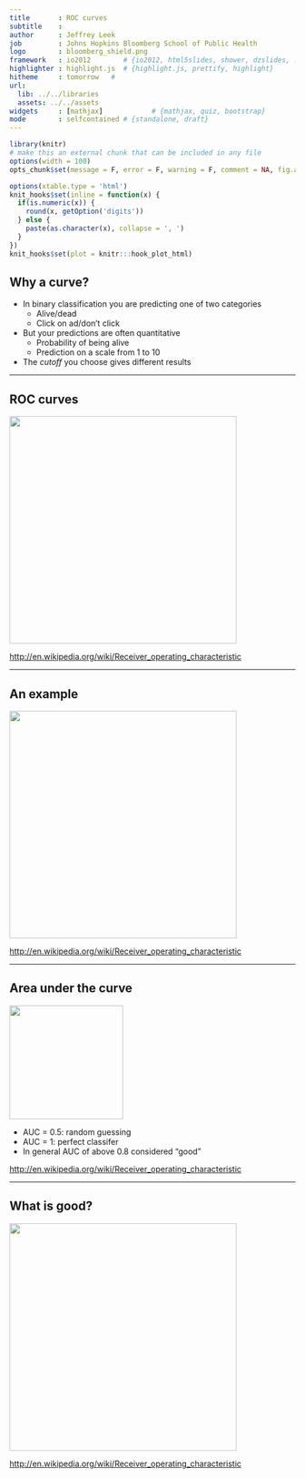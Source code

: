 ```yaml
---
title       : ROC curves
subtitle    :
author      : Jeffrey Leek
job         : Johns Hopkins Bloomberg School of Public Health
logo        : bloomberg_shield.png
framework   : io2012        # {io2012, html5slides, shower, dzslides, ...}
highlighter : highlight.js  # {highlight.js, prettify, highlight}
hitheme     : tomorrow   #
url:
  lib: ../../libraries
  assets: ../../assets
widgets     : [mathjax]            # {mathjax, quiz, bootstrap}
mode        : selfcontained # {standalone, draft}
---
```



```r
library(knitr)
# make this an external chunk that can be included in any file
options(width = 100)
opts_chunk$set(message = F, error = F, warning = F, comment = NA, fig.align = 'center', dpi = 100, tidy = F, cache.path = '.cache/', fig.path = 'fig/')

options(xtable.type = 'html')
knit_hooks$set(inline = function(x) {
  if(is.numeric(x)) {
    round(x, getOption('digits'))
  } else {
    paste(as.character(x), collapse = ', ')
  }
})
knit_hooks$set(plot = knitr:::hook_plot_html)
```

## Why a curve?

* In binary classification you are predicting one of two categories
  * Alive/dead
  * Click on ad/don't click
* But your predictions are often quantitative
  * Probability of being alive
  * Prediction on a scale from 1 to 10
* The _cutoff_  you choose gives different results

---

## ROC curves

<img class=center src=../../assets/img/08_PredictionAndMachineLearning/roc1.png height=400>

[http://en.wikipedia.org/wiki/Receiver_operating_characteristic](http://en.wikipedia.org/wiki/Receiver_operating_characteristic)

---

## An example

<img class=center src=../../assets/img/08_PredictionAndMachineLearning/roc2.png height=400>

[http://en.wikipedia.org/wiki/Receiver_operating_characteristic](http://en.wikipedia.org/wiki/Receiver_operating_characteristic)

---

## Area under the curve

<img class=center src=../../assets/img/08_PredictionAndMachineLearning/roc1.png height=200>

* AUC = 0.5: random guessing
* AUC = 1: perfect classifer
* In general AUC of above 0.8 considered "good"

[http://en.wikipedia.org/wiki/Receiver_operating_characteristic](http://en.wikipedia.org/wiki/Receiver_operating_characteristic)

---

## What is good?

<img class=center src=../../assets/img/08_PredictionAndMachineLearning/roc3.png height=400>

[http://en.wikipedia.org/wiki/Receiver_operating_characteristic](http://en.wikipedia.org/wiki/Receiver_operating_characteristic)



